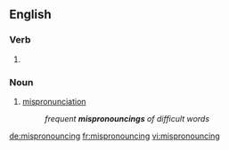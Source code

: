 ==English==

===Verb===
{{head|en|present participle}}

# {{present participle of|mispronounce|lang=en|nocat=1}}

===Noun===
{{en-noun}}

# [[mispronunciation]]
#: ''frequent '''mispronouncings''' of difficult words''

[[de:mispronouncing]]
[[fr:mispronouncing]]
[[vi:mispronouncing]]